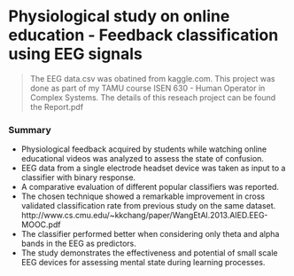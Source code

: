 # Physiological study on online education - Feedback classification using EEG signals
> The EEG data.csv was obatined from kaggle.com.
  This project was done as part of my TAMU course ISEN 630 - Human Operator in Complex Systems.
  The details of this reseach project can be found the Report.pdf
  
### Summary

- Physiological feedback acquired by students while watching online educational videos was analyzed to
assess the state of confusion.
- EEG data from a single electrode headset device was taken as input to a classifier with binary response.
- A comparative evaluation of different popular classifiers was reported.
- The chosen technique showed a remarkable improvement in cross validated classification rate from previous
study on the same dataset. 
http://www.cs.cmu.edu/~kkchang/paper/WangEtAl.2013.AIED.EEG-MOOC.pdf
- The classifier performed better when considering only theta and alpha bands in the EEG as predictors.
- The study demonstrates the effectiveness and potential of small scale EEG devices for assessing mental state during learning processes.
